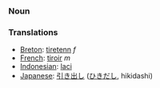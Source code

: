 === Noun ===

=== Translations ===
*[[Breton]]: [[tiretenn]] ''f''
*[[French]]: [[tiroir]] ''m''
*[[Indonesian]]: [[laci]]
*[[Japanese]]: [[引き出し]] ([[ひきだし]], hikidashi)